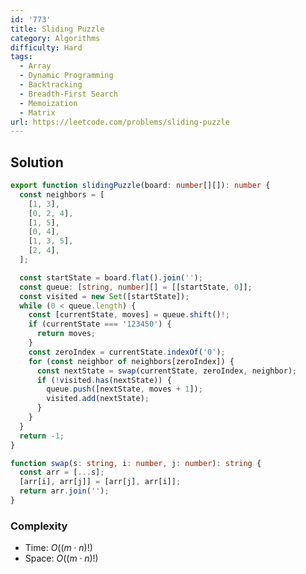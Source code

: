 ```yaml
---
id: '773'
title: Sliding Puzzle
category: Algorithms
difficulty: Hard
tags:
  - Array
  - Dynamic Programming
  - Backtracking
  - Breadth-First Search
  - Memoization
  - Matrix
url: https://leetcode.com/problems/sliding-puzzle
---
```


## Solution

```typescript filename="solution.ts" copy
export function slidingPuzzle(board: number[][]): number {
  const neighbors = [
    [1, 3],
    [0, 2, 4],
    [1, 5],
    [0, 4],
    [1, 3, 5],
    [2, 4],
  ];

  const startState = board.flat().join('');
  const queue: [string, number][] = [[startState, 0]];
  const visited = new Set([startState]);
  while (0 < queue.length) {
    const [currentState, moves] = queue.shift()!;
    if (currentState === '123450') {
      return moves;
    }
    const zeroIndex = currentState.indexOf('0');
    for (const neighbor of neighbors[zeroIndex]) {
      const nextState = swap(currentState, zeroIndex, neighbor);
      if (!visited.has(nextState)) {
        queue.push([nextState, moves + 1]);
        visited.add(nextState);
      }
    }
  }
  return -1;
}

function swap(s: string, i: number, j: number): string {
  const arr = [...s];
  [arr[i], arr[j]] = [arr[j], arr[i]];
  return arr.join('');
}
```

### Complexity

- Time: $O((m \cdot n)!)$
- Space: $O((m \cdot n)!)$
